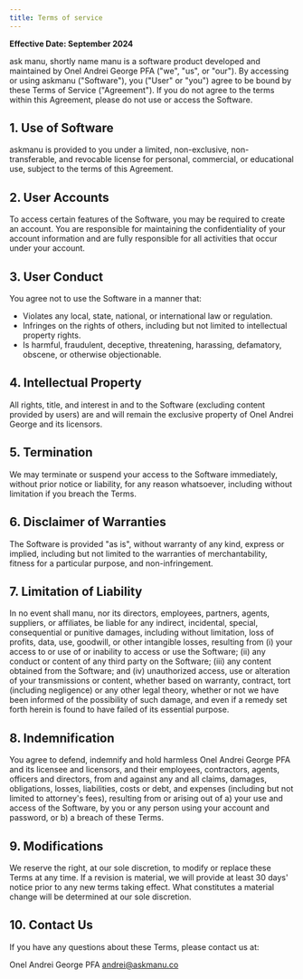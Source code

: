 ```yaml
---
title: Terms of service
---
```


**Effective Date: September 2024**

ask manu, shortly name manu is a software product developed and maintained by Onel Andrei George PFA ("we", "us", or "our"). By accessing or using askmanu ("Software"), you ("User" or "you") agree to be bound by these Terms of Service ("Agreement"). If you do not agree to the terms within this Agreement, please do not use or access the Software.

## 1. Use of Software

askmanu is provided to you under a limited, non-exclusive, non-transferable, and revocable license for personal, commercial, or educational use, subject to the terms of this Agreement.

## 2. User Accounts

To access certain features of the Software, you may be required to create an account. You are responsible for maintaining the confidentiality of your account information and are fully responsible for all activities that occur under your account.

## 3. User Conduct

You agree not to use the Software in a manner that:

- Violates any local, state, national, or international law or regulation.
- Infringes on the rights of others, including but not limited to intellectual property rights.
- Is harmful, fraudulent, deceptive, threatening, harassing, defamatory, obscene, or otherwise objectionable.

## 4. Intellectual Property

All rights, title, and interest in and to the Software (excluding content provided by users) are and will remain the exclusive property of Onel Andrei George and its licensors.

## 5. Termination

We may terminate or suspend your access to the Software immediately, without prior notice or liability, for any reason whatsoever, including without limitation if you breach the Terms.

## 6. Disclaimer of Warranties

The Software is provided "as is", without warranty of any kind, express or implied, including but not limited to the warranties of merchantability, fitness for a particular purpose, and non-infringement.

## 7. Limitation of Liability

In no event shall manu, nor its directors, employees, partners, agents, suppliers, or affiliates, be liable for any indirect, incidental, special, consequential or punitive damages, including without limitation, loss of profits, data, use, goodwill, or other intangible losses, resulting from (i) your access to or use of or inability to access or use the Software; (ii) any conduct or content of any third party on the Software; (iii) any content obtained from the Software; and (iv) unauthorized access, use or alteration of your transmissions or content, whether based on warranty, contract, tort (including negligence) or any other legal theory, whether or not we have been informed of the possibility of such damage, and even if a remedy set forth herein is found to have failed of its essential purpose.

## 8. Indemnification

You agree to defend, indemnify and hold harmless Onel Andrei George PFA and its licensee and licensors, and their employees, contractors, agents, officers and directors, from and against any and all claims, damages, obligations, losses, liabilities, costs or debt, and expenses (including but not limited to attorney's fees), resulting from or arising out of a) your use and access of the Software, by you or any person using your account and password, or b) a breach of these Terms.

## 9. Modifications

We reserve the right, at our sole discretion, to modify or replace these Terms at any time. If a revision is material, we will provide at least 30 days' notice prior to any new terms taking effect. What constitutes a material change will be determined at our sole discretion.

## 10. Contact Us

If you have any questions about these Terms, please contact us at:

Onel Andrei George PFA
[andrei@askmanu.co](mailto:andrei@askmanu.co)
